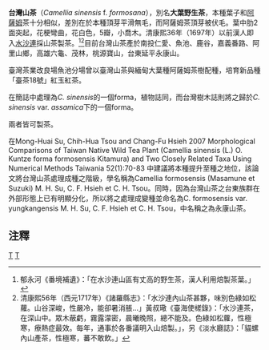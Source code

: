 {{Infraspeciesbox 
| genus = Camellia
| species = sinensis
| forma = formosensis
| authority =  Kitam.
}}

'''台灣山茶'''（''Camellia sinensis'' f. ''formosana''），別名'''大葉野生茶'''，本種葉子和[[阿薩姆|阿薩姆]]茶十分相似，差別在於本種頂芽平滑無毛，而阿薩姆茶頂芽被伏毛。葉中肋2面突起，花梗彎曲，花白色，5瓣，小喬木。清康熙36年（1697年）以前漢人即入[[水沙連|水沙連]]採山茶製茶。<ref>郁永河《番境補遺》：「在水沙連山區有丈高的野生茶，漢人利用焙製茶葉。」</ref><ref>清康熙56年（西元1717年）《諸羅縣志》：「水沙連內山茶甚夥，味別色綠如松蘿。山谷深峻，性嚴冷，能卻暑消脹…」黃叔璥《臺海使槎錄》：「水沙連茶，在深山中。眾木蔽虧，霧露濛密，晨曦晚照，總不能及。色綠如松蘿，性極寒，療熱症最效。每年，通事於各番議明入山焙製。」，另《淡水廳誌》：「貓螺內山產茶，性極寒，蕃不敢飲。」</ref>目前台灣山茶產於南投仁愛、魚池、鹿谷，嘉義番路、阿里山鄉，高雄六龜、茂林，桃源寶山，台東延平永康山。

臺灣茶業改良場魚池分場曾以臺灣山茶與緬甸大葉種阿薩姆茶樹配種，培育新品種「臺茶18號」紅玉紅茶。

在簡誌中處理為''C. sinensis''的一個forma，植物誌同，而台灣樹木誌則將之歸於''C. sinensis'' var. ''assamica''下的一個forma。

兩者皆可製茶。

在Mong-Huai Su, Chih-Hua Tsou and Chang-Fu Hsieh 2007 Morphological Comparisons of Taiwan Native Wild Tea Plant (Camellia sinensis (L.) O. Kuntze forma formosensis Kitamura) and Two Closely Related Taxa Using Numerical Methods Taiwania 52(1):70-83 中建議將本種提升至種之地位，該論文將台灣山茶處理成種之階級，學名稱為Camellia formosensis (Masamune et Suzuki) M. H. Su, C. F. Hsieh et C. H. Tsou。同時，因為台灣山茶之台東族群在外部形態上已有明顯分化，所以將之處理成變種並命名為C. formosensis var. yungkangensis M. H. Su, C. F. Hsieh et C. H. Tsou，中名稱之為永康山茶。

==注釋==
{{reflist}}

[[Category:台灣植物|T]]
[[Category:山茶屬|T]]